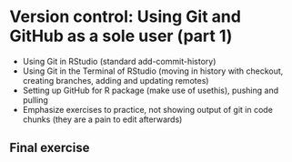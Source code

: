 # Version control: Using Git and GitHub as a sole user (part 1)

- Using Git in RStudio (standard add-commit-history)
- Using Git in the Terminal of RStudio (moving in history with checkout,
  creating branches, adding and updating remotes)
- Setting up GitHub for R package (make use of usethis), pushing and pulling
- Emphasize exercises to practice, not showing output of git in code chunks (they are a pain to edit afterwards)

## Final exercise

<!-- NOTE: Preferably something linked to working towards completing the project assignments, maybe to be used as a milestone? -->


